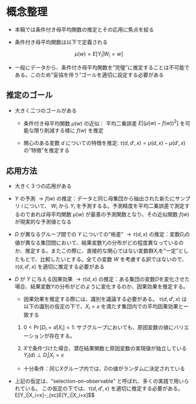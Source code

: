 # 概念整理 {#intro}

- 本稿では条件付き母平均関数の推定とその応用に焦点を絞る

- 条件付き母平均関数は以下で定義される

$$\mu(w)=E[Y_i|W_i=w]$$

- 一般にデータから、条件付き母平均関数を”完璧”に推定することは不可能である。このため”妥協を伴う”ゴールを適切に設定する必要がある

## 推定のゴール

- 大きく二つのゴールがある

  - 条件付き母平均関数 $\mu(w)$ の近似： 平均二乗誤差 $E[(\mu(w) - f(w))^2]$ を可能な限り削減する様に $f(w)$ を推定

  - 関心のある変数 $d$ についての特徴を推定: $\tau(d,d',x)=\mu(d,x)-\mu(d',x)$ の”特徴”を推定する


## 応用方法

- 大きく３つの応用がある

- $Y$ の予測 $\rightarrow f(w)$ の推定：データと同じ母集団から抽出された新たにサンプリ $i$ について、 $W_i$ から $Y_i$ を予測するる。予測精度を平均二乗誤差で測定するのであれば母平均関数 $\mu(w)$ が最善の予測関数となり、その近似関数 $f(w)$ が現実的な予測値となる
  
- $D$ が異なるグループ間での $Y$ についての”格差" $\rightarrow \tau(d,x)$ の推定：変数$D_i$の値が異なる集団間において、結果変数$Y_i$の分布がどの程度異なっているのか、推定する。またこの際に、直接的な関心ではない変数群$X_i$を”一定”としたもとで、比較したいとする。全ての変数 $W$ を考慮する訳ではないので、 $\tau(d,d',x)$ を適切に推定する必要がある
  
- $D$ が $Y$ に与える因果効果 $\rightarrow \tau(d,x)$ の推定：ある集団の変数$D$を変化させた場合、結果変数$Y$の分布がどのように変化するのか、因果効果を推定する。
  
  - 因果効果を推定する際には、識別を議論する必要がある。 $\tau(d,d',x)$ は以下の識別の仮定の下で、$X_i=x$ を満たす集団内での平均因果効果と一致する

  1. $0<\Pr[D_i=d|X_i]<1$: サブグループにおいても、原因変数の値にバリエーションが存在する。
  
  2. $X$で条件づけた場合、潜在結果関数と原因変数の実現値が独立している$Y_i(d)\perp D_i|X_i=x$
  
    - 十分条件：同じ$X$グループ内では、$D$の値がランダムに決定されている

- 上記の仮定は、"selection-on-observable" と呼ばれ、多くの実践で用いられている。 この仮定の下では、$\tau(d,d',x)$ を適切に推定する必要がある。
E[Y_i|X_i=x]-\lim_{x\downarrow c}E[Y_i|X_i=x]$$
